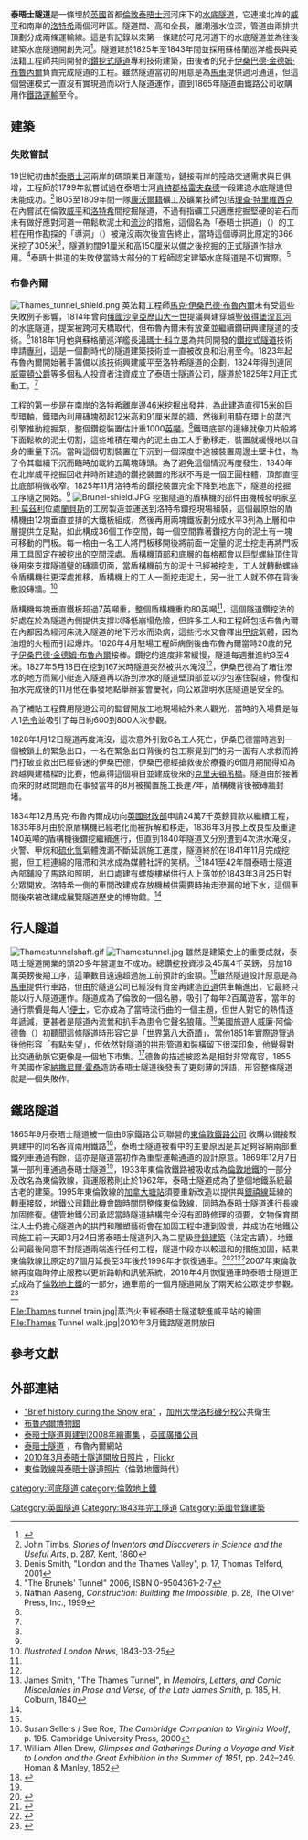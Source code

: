 {{Infobox tunnel
|name         = 泰晤士隧道 <br /> {{lang-en|Thames Tunnel}}
|image        = Wapping station look south to Thames Tunnel.jpg
|caption      = 由威平向南看去的泰晤士隧道，拍摄于2010年。
|line         = [[东伦敦线|东伦敦线]]
|location     = [[伦敦|伦敦]][[泰晤士河|泰晤士河]]河床下
|coordinates  = {{Coord|51.503|-0.0543|region:GB_type:landmark|display=inline,title}}
|os_grid_ref  = TQ 35300 80028
|system       = [[伦敦地上铁|伦敦地上铁]]（[[倫敦交通局|倫敦交通局]]）
|status       = 使用中
|start        = [[威平|威平]]
|end          = [[洛特希|洛特希]]
|stations     = 0
|owner        = 
|cost         = 634,000英镑
|designer     = {{link-en|馬克·伊桑巴德·布魯內爾|Marc Isambard Brunel}}
|builder      = 泰晤士隧道公司
|method       = [[盾构法|盾构法]]
|startwork    = 1825年2月
|complete     = 1841年11月
|open         = 1843年3月25日（{{age|1843|3|25}}年前）
|close        = 
|operator     = 
|traffic      = 地铁
|length       = {{convert|396|m|ft}}
|linelength   = 
|tracklength  = 
|notrack      = 双轨
|gauge        = {{RailGauge|sg|al=on|lk=on}}
|el           = 
|speed        = 
|hielevation  = 
|lowelevation = 
|height       = {{convert|6|m|ft}}
|width        = {{convert|11|m|ft}}
|diameter     = 
|grade        =
}}

'''泰晤士隧道'''是一條埋於[[英國|英國]]首都[[倫敦|倫敦]][[泰晤士河|泰晤士河]]河床下的[[水底隧道|水底隧道]]，它連接北岸的[[威平|威平]]和南岸的[[洛特希|洛特希]]兩個河畔區。隧道闊{{convert|11|m|ft}}、高{{convert|6|m|ft}}和全長{{convert|396|m|ft}}，離潮漲水位深{{convert|23|m|ft}}，管道由兩排拱頂劃分成兩條運輸線。這是有記錄以來第一條建於可見河道下的水底隧道並為往後建築水底隧道開創先河<ref>{{cite web
  | title = The Thames Tunnel
  | publisher = Brunel Museum
  | url = http://www.brunel-museum.org.uk/history/the-thames-tunnel/
  | accessdate = 2013-09-09
  | archive-date = 2013-10-09
  | archive-url = https://web.archive.org/web/20131009052647/http://www.brunel-museum.org.uk/history/the-thames-tunnel/
  | dead-url = no
  }}</ref>。隧道建於1825年至1843年間並採用蘇格蘭巡洋艦長{{link-en|湯瑪士·科立恩 (第十代鄧唐納德伯爵)|Thomas Cochrane, 10th Earl of Dundonald|湯瑪士·科立恩}}與英法籍工程師{{link-en|馬克·伊桑巴德·布魯內爾|Marc Isambard Brunel}}共同開發的[[鑽挖式隧道|鑽挖式隧道]]專利技術建築，由後者的兒子[[伊桑巴德·金德姆·布魯內爾|伊桑巴德·金德姆·布魯內爾]]負責完成隧道的工程。雖然隧道當初的用意是為[[馬車|馬車]]提供過河通道，但這個營運模式一直沒有實現過而以行人隧道運作，直到1865年隧道由鐵路公司收購用作[[鐵路運輸|鐵路運輸]]至今。

==建築==
===失敗嘗試===
19世紀初由於[[泰晤士河|泰晤士河]]兩岸的碼頭業日漸蓬勃，鏈接兩岸的陸路交通需求與日俱增，工程師{{link-en|拉爾夫·多德|Ralph Dodd}}於1799年就嘗試過在泰晤士河[[肯特郡|肯特郡]][[格雷夫森德_(肯特郡)|格雷夫森德]]一段建造水底隧道但未能成功。<ref name="timbs">John Timbs, ''Stories of Inventors and Discoverers in Science and the Useful Arts'', p. 287, Kent, 1860</ref>1805至1809年間一隊[[康沃爾人|康沃爾籍]]礦工及礦業技師包括[[理查·特里維西克|理查·特里維西克]]在內嘗試在倫敦[[威平|威平]]和[[洛特希|洛特希]]間挖掘隧道，不過有指礦工只適應挖掘堅硬的岩石而未有做好應對河道一帶鬆軟泥土和[[流沙|流沙]]的措施，這個名為「泰晤士拱道」（{{lang|en|Thames Archway}}）的工程在用作勘探的「導洞」（{{lang|en|pilot tunnel}}）被淹沒兩次後宣告終止，當時這個導洞比原定的366米挖了305米<ref name="smith">Denis Smith, "London and the Thames Valley", p. 17, Thomas Telford, 2001</ref>，隧道約闊91厘米和高150厘米以備之後挖掘的正式隧道作排水用。<ref name=BT>"The Brunels' Tunnel" 2006, ISBN 0-9504361-2-7</ref>泰晤士拱道的失敗使當時大部分的工程師認定建築水底隧道是不切實際。<ref>Nathan Aaseng, ''Construction: Building the Impossible'', p. 28, The Oliver Press, Inc., 1999</ref>

===布魯內爾===
[[File:Thames_tunnel_shield.png|thumb]]
英法籍工程師[[馬克·伊桑巴德·布魯內爾|馬克·伊桑巴德·布魯內爾]]未有受這些失敗例子影響，1814年曾向[[俄國沙皇|俄國沙皇]][[亞歷山大一世_(俄國)|亞歷山大一世]]提議興建穿越[[聖彼得堡|聖彼得堡]][[涅瓦河|涅瓦河]]的水底隧道，提案被跨河天橋取代，但布魯內爾未有放棄並繼續鑽研興建隧道的技術。<ref name="timbs"/>1818年1月他與蘇格蘭巡洋艦長[[湯瑪士·科立恩|湯瑪士·科立恩]]為共同開發的[[鑽挖式隧道|鑽挖式隧道]]技術申請[[專利|專利]]，這是一個劃時代的隧道建築技術並一直被改良和沿用至今。1823年起布魯內爾開始著手籌備以該技術興建威平至洛特希隧道的企劃，1824年得到連同[[阿瑟·韋爾斯利，第一代威靈頓公爵|威靈頓公爵]]等多個私人投資者注資成立了泰晤士隧道公司，隧道於1825年2月正式動工。<ref name="smith" />

工程的第一步是在南岸的洛特希離岸邊46米挖掘出發井，為此建造直徑15米的巨型環軸，鐵環內利用磚塊砌起12米高和91厘米厚的牆，然後利用騎在環上的蒸汽引擎推動挖掘泵，整個鑽挖裝置估計重1000[[英噸|英噸]]。<ref name="timbs" />鐵環底部的邊緣就像刀片般將下面鬆軟的泥土切割，這些堆積在環內的泥土由工人手動移走，裝置就緩慢地以自身的重量下沉。當時這個切割裝置在下沉到一個深度中途被裝置周邊土壁卡住，為了令其繼續下沉而臨時加載約五萬塊磚頭。為了避免這個情況再度發生，1840年在北岸威平挖掘回收井時所建造的鑽挖裝置的形狀不再是一個正圓柱體，頂部直徑比底部稍微收窄。1825年11月洛特希的鑽挖裝置完全下降到地底下，隧道的挖掘工序隨之開始。<ref name="smith" />
[[File:Brunel-shield.JPG|thumb]]
挖掘隧道的盾構機的部件由機械發明家[[亨利·莫茲利|亨利·莫茲利]]位處[[蘭貝斯|蘭貝斯]]的工房製造並運送到洛特希鑽挖現場組裝，這個最原始的盾構機由12塊垂直並排的大鐵板組成，然後再用兩塊鐵板劃分成水平3列為上層和中層提供立足點，如此構成36個工作空間，每一個空間靠著鑽挖方向的泥土有一塊可移動的門板。每一格由一名工人將門板移開後將前面一定量的泥土挖走再將門板用工具固定在被挖出的空間深處。盾構機頂部和底層的每格都會以巨型螺絲頂住背後用來支撐隧道璧的磚牆切面，當盾構機前方的泥土已經被挖走，工人就轉動螺絲令盾構機往更深處推移，盾構機上的工人一面挖走泥土，另一批工人就不停在背後敷設磚牆。<ref>''Illustrated London News'', 1843-03-25</ref>

盾構機每塊垂直鐵板超過7英噸重，整個盾構機重約80英噸<ref name=BT/>，這個隧道鑽挖法的好處在於為隧道內側提供支撐以降低崩塌危險，但許多工人和工程師包括布魯內爾在內都因為經河床流入隧道的地下污水而染病，這些污水又會釋出[[甲烷|甲烷]]氣體，因為油燈的火種而引起爆炸。1826年4月駐場工程師{{link-en|約翰·阿姆斯特朗 (工程師)|John Armstrong (engineer)|約翰·阿姆斯特朗}}病倒後由布魯內爾當時20歲的兒子[[伊桑巴德·金德姆·布魯內爾|伊桑巴德·金德姆·布魯內爾]]接棒。鑽挖的進度非常緩慢，隧道每週推進約3至4米。1827年5月18日在挖到167米時隧道突然被洪水淹沒<ref name="smith" />，伊桑巴德為了堵住滲水的地方而駕小艇進入隧道再以{{link-en|潛水鐘|Diving bell}}游到滲水的隧道壁頂部並以沙包塞住裂縫，修復和抽水完成後的11月他在事發地點舉辦宴會慶祝，向公眾證明水底隧道是安全的。

為了補貼工程費用隧道公司的監督開放工地現場給外來人觀光，當時的入場費是每人1[[先令|先令]]並吸引了每日約600到800人次參觀。

1828年1月12日隧道再度淹沒，這次意外引致6名工人死亡，伊桑巴德當時逃到一個被鎖上的緊急出口，一名在緊急出口背後的包工察覺到門的另一面有人求救而將門打破並救出已經昏迷的伊桑巴德，伊桑巴德經搶救後於療養的6個月期間得知為跨越{{link-en|埃文峽谷|Avon Gorge}}興建橋樑的比賽，他贏得這個項目並建成後來的[[克里夫頓吊橋|克里夫頓吊橋]]。隧道由於接著而來的財政問題而在事發當年的8月被擱置施工長達7年，盾構機背後被磚牆封堵。

1834年12月馬克·布魯內爾成功向[[英國財政部|英國財政部]]申請24萬7千英鎊貸款以繼續工程，1835年8月由於原盾構機已經老化而被拆解和移走，1836年3月換上改良型及重達140英噸的盾構機後鑽挖繼續進行，但直到1840年隧道又分別遭到4次洪水淹沒，火警、甲烷和[[硫化氫|硫化氫]]氣體洩漏不斷延誤施工進度，隧道終於在1841年11月完成挖掘，但工程連綿的阻滯和洪水成為媒體社評的笑柄。<ref>James Smith, "The Thames Tunnel", in ''Memoirs, Letters, and Comic Miscellanies in Prose and Verse, of the Late James Smith'', p. 185, H. Colburn, 1840</ref>1841至42年間泰晤士隧道內部鋪設了馬路和照明，出口處建有螺旋樓梯供行人上落並於1843年3月25日對公眾開放。洛特希一側的車間改建成存放機械供需要時抽走滲漏的地下水，這個車間後來被改建成展覽隧道歷史的博物館。<ref name="smith" />

==行人隧道==
[[File:Thamestunnelshaft.gif|thumb]]
[[File:Thamestunnel.jpg|thumb]]
雖然是建築史上的重要成就，泰晤士隧道開業的頭20多年營運並不成功。總鑽挖投資涉及45萬4千英鎊，另加18萬英鎊後期工序，這筆數目遠遠超過施工前預計的金額。<ref name="timbs" />雖然隧道設計原意是為[[馬車|馬車]]提供行車路，但由於隧道公司已經沒有資金再建造[[匝道|匝道]]供車輛進出，它最終只能以行人隧道運作。隧道成為了倫敦的一個名勝，吸引了每年2百萬遊客，當年的通行票價是每人1[[便士|便士]]，它亦成為了當時流行曲的一個主題，但世人對它的熱情逐年遞減，更甚者是隧道內流鶯和扒手為患令它聲名狼藉。<ref>Susan Sellers / Sue Roe, ''The Cambridge Companion to Virginia Woolf'', p. 195. Cambridge University Press, 2000</ref>美國旅遊人威廉·阿倫·德魯（{{lang|en|William Allen Drew}}）初聽聞這條隧道時形容它是「[[世界第八大奇蹟|世界第八大奇蹟]]」，當他1851年實際遊覽過後他形容「有點失望」，但依然對隧道的拱形管道和裝橫留下很深印象，他覺得對比交通動脈它更像是一個地下市集。<ref name="drew">William Allen Drew, ''Glimpses and Gatherings During a Voyage and Visit to London and the Great Exhibition in the Summer of 1851'', pp. 242–249. Homan & Manley, 1852</ref>德魯的描述被認為是相對非常寬容，1855年美國作家[[納撒尼爾·霍桑|納撒尼爾·霍桑]]造訪泰晤士隧道後發表了更刻薄的評語，形容整條隧道就是一個失敗作。

==鐵路隧道==
1865年9月泰晤士隧道被一個由6家鐵路公司聯營的[[東倫敦線|東倫敦鐵路公司]]<!--以20/80萬英鎊-->收購以備接駁興建中的同名客貨兩用鐵路<ref>{{cite news |title=Railway And Other Companies, East London |newspaper=The Times | date=1869-09-02}}</ref>，泰晤士隧道被看中的主要原因是其{{link-en|铁路建筑限界|Structure gauge|建築切面}}足夠容納兩部重鐵列車通過有餘，這亦是隧道當初作為重型運輸通道的設計原意。1869年12月7日第一部列車通過泰晤士隧道<ref name="smith" />，1933年東倫敦鐵路被吸收成為[[倫敦地鐵|倫敦地鐵]]的一部分及改名為東倫敦線，貨運服務則止於1962年，泰晤士隧道成為了整個地鐵系統最古老的建築。1995年東倫敦線的[[加拿大塘站|加拿大塘站]]須要重新改造以提供與[[銀禧線|銀禧線]]延線的轉車接駁，地鐵公司籍此機會臨時關閉整條東倫敦線，同時為泰晤士隧道進行長線加固修復。儘管地鐵公司承認當時隧道結構完全沒有即時修理的須要，文物保育關注人士仍擔心隧道內的拱門和雕塑藝術會在加固工程中遭到毀壞，并成功在地鐵公司施工前一天即3月24日將泰晤士隧道列入為二星級[[登錄建築|登錄建築]]（法定古蹟）。地鐵公司最後同意不對隧道兩端進行任何工程，隧道中段亦以較溫和的措施加固，結果東倫敦線比原定的7個月延長至3年後於1998年才恢復通車。<ref>{{Citation |first=Dan |last=Cruickshank |date=1995-03-22 |title=The Great Bore in its time – a forgotten gem in ours |newspaper=The Independent |url=http://www.independent.co.uk/arts-entertainment/the-great-bore-in-its-time--a-forgotten-gem-in-ours-1612274.html |accessdate=2013-09-10 |archive-date=2014-05-21 |archive-url=https://web.archive.org/web/20140521203242/http://www.independent.co.uk/arts-entertainment/the-great-bore-in-its-time--a-forgotten-gem-in-ours-1612274.html |dead-url=no }}</ref><ref name=IoE-441472>{{IoE|441472|accessdate=2013-09-11}}</ref><ref>{{Citation |last=Doyle |first=N. |title=Last minute listing for Thames Tunnel |journal=New Civil Engineer (NCE) |issue=1122 |year=1995 |pages=4–5 |url=http://booksc.org/book/2675372 |deadurl=yes |archiveurl=https://web.archive.org/web/20140521201350/http://booksc.org/book/2675372 |archivedate=2014-05-21 }}</ref>2007年東倫敦線再度臨時停止服務以更新路軌和訊號系統，2010年4月恢復通車時泰晤士隧道正式成為了[[倫敦地上鐵|倫敦地上鐵]]的一部分，通車前的一個月隧道開放了兩天給公眾徒步參觀。<ref>{{cite web
  | title = The guide – things to do in London this weekend
  | work = Subterranean London – The Thames Tunnel
  | publisher = 英國廣播公司
  | date = 2010-03-11
  | url = http://news.bbc.co.uk/local/london/hi/things_to_do/newsid_8562000/8562403.stm
  | accessdate = 2013-09-12
  | archive-date = 2014-08-10
  | archive-url = https://web.archive.org/web/20140810023455/http://news.bbc.co.uk/local/london/hi/things_to_do/newsid_8562000/8562403.stm
  | dead-url = no
  }}</ref>
<gallery>
File:Thames tunnel train.jpg|蒸汽火車經泰晤士隧道駛進威平站的繪圖
File:Thames Tunnel walk.jpg|2010年3月鐵路隧道開放日
</gallery>

==參考文獻==
{{reflist}}

== 外部連結==
{{Commons category|Thames Tunnel}}
*[http://www.ph.ucla.edu/epi/snow/1859map/thamestunnel_a2.html "Brief history during the Snow era"] {{Wayback|url=http://www.ph.ucla.edu/epi/snow/1859map/thamestunnel_a2.html |date=20120220065553 }}，[[加州大學洛杉磯分校|加州大學洛杉磯分校]]公共衛生
*[http://www.brunel-museum.org.uk 布魯內爾博物館] {{Wayback|url=http://www.brunel-museum.org.uk/ |date=20130917091931 }}
*[http://news.bbc.co.uk/today/hi/today/newsid_7740000/7740557.stm 泰晤士隧道興建到2008年繪畫集] {{Wayback|url=http://news.bbc.co.uk/today/hi/today/newsid_7740000/7740557.stm |date=20110131120244 }}，[[英國廣播公司|英國廣播公司]]
*[http://www.ikbrunel.org.uk/Thames-Tunnel 泰晤士隧道] {{Wayback|url=http://www.ikbrunel.org.uk/Thames-Tunnel |date=20131113100624 }}，布魯內爾網站
*[http://www.flickr.com/groups/thamestunneltour/ 2010年3月泰晤士隧道開放日照片] {{Wayback|url=http://www.flickr.com/groups/thamestunneltour/ |date=20150708064259 }}，[[Flickr|Flickr]]
*[https://web.archive.org/web/20160414075800/https://skippy.org.uk/east-london-line/ 東倫敦線與泰晤士隧道照片]（倫敦地鐵時代）

{{Authority control}}
{{Brunel}}
[[category:河底隧道|category:河底隧道]]
[[category:倫敦地上鐵|category:倫敦地上鐵]]
[[Category:英国隧道|Category:英国隧道]]
[[Category:1843年完工隧道|Category:1843年完工隧道]]
[[Category:英國登錄建築|Category:英國登錄建築]]